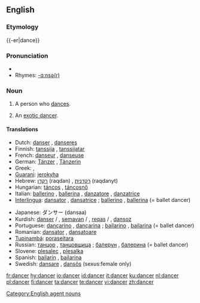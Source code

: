 ==English==

===Etymology===
{{-er|dance}}

===Pronunciation===
* {{audio|en-us-dancer.ogg|Audio (US)}}
* Rhymes: [[Rhymes:English:-ɑːnsə(r)|-ɑːnsə(r)]]

===Noun===
{{wikipedia}}
{{en-noun}}

# A person who [[dances]].
# {{euphemism}} An [[exotic dancer]].

====Translations====
{{top}}
* Dutch: [[danser]] {{m}}, [[danseres]] {{f}}
* Finnish: [[tanssija]] {{m}}, [[tanssijatar]] {{f}}
* French: [[danseur]] {{m}}, [[danseuse]] {{f}}
* German: [[Tänzer]] {{m}}, [[Tänzerin]] {{f}}
* Greek: {{t|el|χορευτής|m|tr=choreftís}}, {{t|el|χορεύτρια|f|tr=choréftria}}
* [[Guarani]]: [[jerokyha]]
* Hebrew: [[רקדן]] (raqdan) {{m}}, [[רקדנית]] (raqdanyt) {{f}}
* Hungarian: [[táncos]] {{m}}, [[táncosnő]] {{f}}
* Italian: [[ballerino]] {{m}}, [[ballerina]] {{f}}, [[danzatore]] {{m}}, [[danzatrice]] {{f}}
* [[Interlingua]]: [[dansator]] {{m}}, [[dansatrice]] {{f}}; [[ballerino]] {{m}}, [[ballerina]] {{f}} (= ballet dancer)
{{mid}}
* Japanese: ダンサー (dansaa)
* Kurdish: [[danser]] {{m}} / {{f}}, [[semavan]] {{m}} / {{f}}, [[reqas]] {{m}} / {{f}}, [[dansoz]] {{f}}
* Portuguese: [[dançarino]] {{m}}, [[dançarina]] {{f}}; [[bailarino]] {{m}}, [[bailarina]] {{f}} (= ballet dancer)
* Romanian: [[dansator]] {{m}}, [[dansatoare]] {{f}}
* [[Tupinambá]]: [[poraseitara]]
* Russian: [[танцор]] {{m}}, [[танцовщица]] {{f}}; [[балерун]] {{m}}, [[балерина]] {{f}} (= ballet dancer)
* Slovene: [[plesalec]] {{m}}, [[plesalka]] {{f}}
* Spanish: [[bailarín]] {{m}}, [[bailarina]] {{f}}
* Swedish: [[dansare]] {{c}}, [[dansös]] {{c}} (sexus:female only)
{{bottom}}

[[Category:English agent nouns]]

[[fr:dancer]]
[[hy:dancer]]
[[io:dancer]]
[[id:dancer]]
[[it:dancer]]
[[ku:dancer]]
[[nl:dancer]]
[[pl:dancer]]
[[fi:dancer]]
[[ta:dancer]]
[[te:dancer]]
[[vi:dancer]]
[[zh:dancer]]